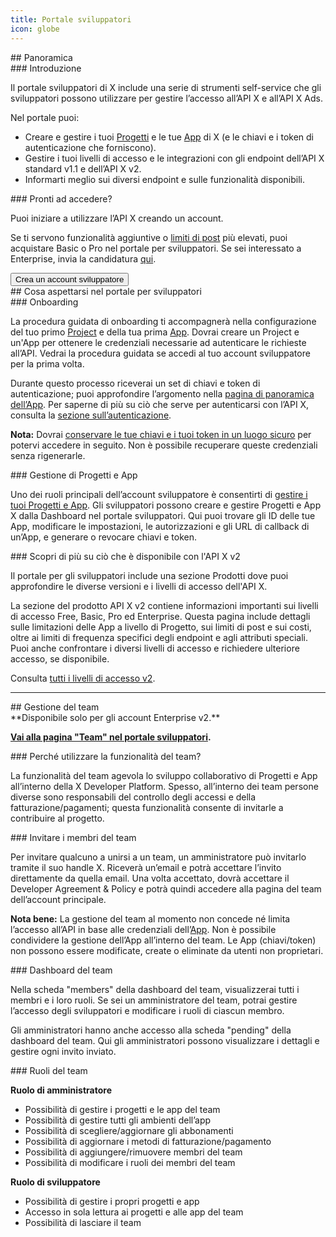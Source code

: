 ```yaml
---
title: Portale sviluppatori
icon: globe
---
```



<div id="overview">
  ## Panoramica
</div>

<div id="introduction">
  ### Introduzione
</div>

Il portale sviluppatori di X include una serie di strumenti self-service che gli sviluppatori possono utilizzare per gestire l’accesso all’API X e all’API X Ads.

Nel portale puoi:

- Creare e gestire i tuoi [Progetti](/it/resources/fundamentals/projects) e le tue [App](/it/resources/fundamentals/developer-apps) di X (e le chiavi e i token di autenticazione che forniscono).
- Gestire i tuoi livelli di accesso e le integrazioni con gli endpoint dell’API X standard v1.1 e dell’API X v2.
- Informarti meglio sui diversi endpoint e sulle funzionalità disponibili.

<div id="ready-to-get-access">
  ### Pronti ad accedere?
</div>

Puoi iniziare a utilizzare l’API X creando un account.

Se ti servono funzionalità aggiuntive o [limiti di post](/it/x-api/fundamentals/post-cap) più elevati, puoi acquistare Basic o Pro nel portale per sviluppatori. Se sei interessato a Enterprise, invia la candidatura [qui](https://docs.google.com/forms/d/e/1FAIpQLScO3bczKWO2jFHyVZJUSEGfdyfFaqt2MvmOfl_aJp0KxMqtDA/viewform).

<Button href="https://developer.x.com/en/portal/dashboard">
  Crea un account sviluppatore
</Button>

<div id="what-to-expect-within-the-developer-portal">
  ## Cosa aspettarsi nel portale per sviluppatori
</div>

<div id="onboarding">
  ### Onboarding
</div>

La procedura guidata di onboarding ti accompagnerà nella configurazione del tuo primo [Project](/it/resources/fundamentals/projects) e della tua prima [App](/it/resources/fundamentals/developer-apps). Dovrai creare un Project e un'App per ottenere le credenziali necessarie ad autenticare le richieste all’API. Vedrai la procedura guidata se accedi al tuo account sviluppatore per la prima volta.

Durante questo processo riceverai un set di chiavi e token di autenticazione; puoi approfondire l’argomento nella [pagina di panoramica dell’App](/it/resources/fundamentals/developer-apps#overview). Per saperne di più su ciò che serve per autenticarsi con l’API X, consulta la [sezione sull’autenticazione](/it/resources/fundamentals/authentication).

**Nota:** Dovrai [conservare le tue chiavi e i tuoi token in un luogo sicuro](/it/resources/fundamentals/authentication/guides/authentication-best-practices) per potervi accedere in seguito. Non è possibile recuperare queste credenziali senza rigenerarle.

<div id="project-and-app-management">
  ### Gestione di Progetti e App
</div>

Uno dei ruoli principali dell’account sviluppatore è consentirti di [gestire i tuoi Progetti e App](/it/resources/fundamentals/developer-apps#app-management). Gli sviluppatori possono creare e gestire Progetti e App X dalla Dashboard nel portale sviluppatori. Qui puoi trovare gli ID delle tue App, modificare le impostazioni, le autorizzazioni e gli URL di callback di un’App, e generare o revocare chiavi e token.

<div id="learn-more-about-whats-available-with-x-api-v2">
  ### Scopri di più su ciò che è disponibile con l'API X v2
</div>

Il portale per gli sviluppatori include una sezione Prodotti dove puoi approfondire le diverse versioni e i livelli di accesso dell'API X.

La sezione del prodotto API X v2 contiene informazioni importanti sui livelli di accesso Free, Basic, Pro ed Enterprise. Questa pagina include dettagli sulle limitazioni delle App a livello di Progetto, sui limiti di post e sui costi, oltre ai limiti di frequenza specifici degli endpoint e agli attributi speciali. Puoi anche confrontare i diversi livelli di accesso e richiedere ulteriore accesso, se disponibile.

Consulta [tutti i livelli di accesso v2](/it/x-api/introduction#access-levels).

---

<div id="team-management">
  ## Gestione del team
</div>

<Note>
  **Disponibile solo per gli account Enterprise v2.**
</Note>

**[Vai alla pagina "Team" nel portale sviluppatori](https://developer.twitter.com/en/portal/teams).**

<div id="why-use-team-functionality">
  ### Perché utilizzare la funzionalità del team?
</div>

La funzionalità del team agevola lo sviluppo collaborativo di Progetti e App all’interno della X Developer Platform. Spesso, all’interno dei team persone diverse sono responsabili del controllo degli accessi e della fatturazione/pagamenti; questa funzionalità consente di invitarle a contribuire al progetto.

<div id="inviting-team-members">
  ### Invitare i membri del team
</div>

Per invitare qualcuno a unirsi a un team, un amministratore può invitarlo tramite il suo handle X. Riceverà un’email e potrà accettare l’invito direttamente da quella email. Una volta accettato, dovrà accettare il Developer Agreement & Policy e potrà quindi accedere alla pagina del team dell’account principale.

**Nota bene:** La gestione del team al momento non concede né limita l’accesso all’API in base alle credenziali dell’[App](/it/resources/fundamentals/developer-apps). Non è possibile condividere la gestione dell’App all’interno del team. Le App (chiavi/token) non possono essere modificate, create o eliminate da utenti non proprietari.

<div id="team-dashboard">
  ### Dashboard del team
</div>

Nella scheda "members" della dashboard del team, visualizzerai tutti i membri e i loro ruoli. Se sei un amministratore del team, potrai gestire l’accesso degli sviluppatori e modificare i ruoli di ciascun membro.

Gli amministratori hanno anche accesso alla scheda "pending" della dashboard del team. Qui gli amministratori possono visualizzare i dettagli e gestire ogni invito inviato.

<div id="team-roles">
  ### Ruoli del team
</div>

**Ruolo di amministratore**

- Possibilità di gestire i progetti e le app del team
- Possibilità di gestire tutti gli ambienti dell’app
- Possibilità di scegliere/aggiornare gli abbonamenti
- Possibilità di aggiornare i metodi di fatturazione/pagamento
- Possibilità di aggiungere/rimuovere membri del team
- Possibilità di modificare i ruoli dei membri del team

**Ruolo di sviluppatore**

- Possibilità di gestire i propri progetti e app
- Accesso in sola lettura ai progetti e alle app del team
- Possibilità di lasciare il team